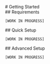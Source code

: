

<Meta title="Introduction/Getting Started" />

<div className="sb-container">
  <div className='sb-section-title'>
    # Getting Started
  </div>
  <div className='sb-section-title'>
    ## Requirements

    [WORK IN PROGRESS]
  </div>
  <div className='sb-section-title'>
    ## Quick Setup

    [WORK IN PROGRESS]
  </div>
  <div className='sb-section-title'>
    ## Advanced Setup

    [WORK IN PROGRESS]
  </div>
</div>

<style>
  {`
  .sb-container {
    margin-bottom: 48px;
  }

  .sb-section {
    width: 100%;
    display: flex;
    flex-direction: row;
    gap: 20px;
  }

  img {
    object-fit: cover;
  }

  .sb-section-title {
    margin-bottom: 32px;
  }

  .sb-section a:not(h1 a, h2 a, h3 a) {
    font-size: 14px;
  }

  .sb-section-item, .sb-grid-item {
    flex: 1;
    display: flex;
    flex-direction: column;
  }

  .sb-section-item-heading {
    padding-top: 20px !important;
    padding-bottom: 5px !important;
    margin: 0 !important;
  }
  .sb-section-item-paragraph {
    margin: 0;
    padding-bottom: 10px;
  }

  @media screen and (max-width: 600px) {
    .sb-section {
      flex-direction: column;
    }
  `}
</style>
